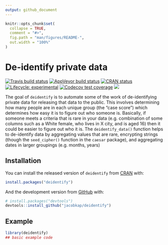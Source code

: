 ```yaml
---
output: github_document
---
```


<!-- README.md is generated from README.Rmd. Please edit that file -->

```r
knitr::opts_chunk$set(
  collapse = TRUE,
  comment = "#>",
  fig.path = "man/figures/README-",
  out.width = "100%"
)
```

# De-identify private data

<!-- badges: start -->
[![Travis build status](https://travis-ci.com/jacobkap/deidentify.svg?branch=master)](https://travis-ci.com/jacobkap/deidentify)
[![AppVeyor build status](https://ci.appveyor.com/api/projects/status/github/jacobkap/deidentify?branch=master&svg=true)](https://ci.appveyor.com/project/jacobkap/deidentify)
[![CRAN status](https://www.r-pkg.org/badges/version/deidentify)](https://CRAN.R-project.org/package=deidentify)
[![Lifecycle: experimental](https://img.shields.io/badge/lifecycle-experimental-orange.svg)](https://www.tidyverse.org/lifecycle/#experimental)
[![Codecov test coverage](https://codecov.io/gh/jacobkap/deidentify/branch/master/graph/badge.svg)](https://codecov.io/gh/jacobkap/deidentify?branch=master)
[![](http://cranlogs.r-pkg.org/badges/grand-total/deidentify?color=blue)](https://cran.r-project.org/package=deidentify)
<!-- badges: end -->

The goal of `deidentify` is to automate some of the work of de-identifying private data for releasing that data to the public. This involves determining how many people are in each unique group (the "case score") which determines how easy it is to figure out who someone is. Basically, if someone meets a criteria that is rare in your data (e.g. combination of some columns such as a White female, who lives in X city, and is aged 16) then it could be easier to figure out who it is. The `deidentify_data()` function helps to de-identify data by aggregating values that are rare, encrypting strings (though the `seed_cipher()` function in the `caesar` package), and aggregating dates in larger groupings (e.g. months, years)

## Installation

You can install the released version of `deidentify` from [CRAN](https://CRAN.R-project.org) with:

``` r
install.packages("deidentify")
```

And the development version from [GitHub](https://github.com/) with:

``` r
# install.packages("devtools")
devtools::install_github("jacobkap/deidentify")
```
## Example


```r
library(deidentify)
## basic example code
```

